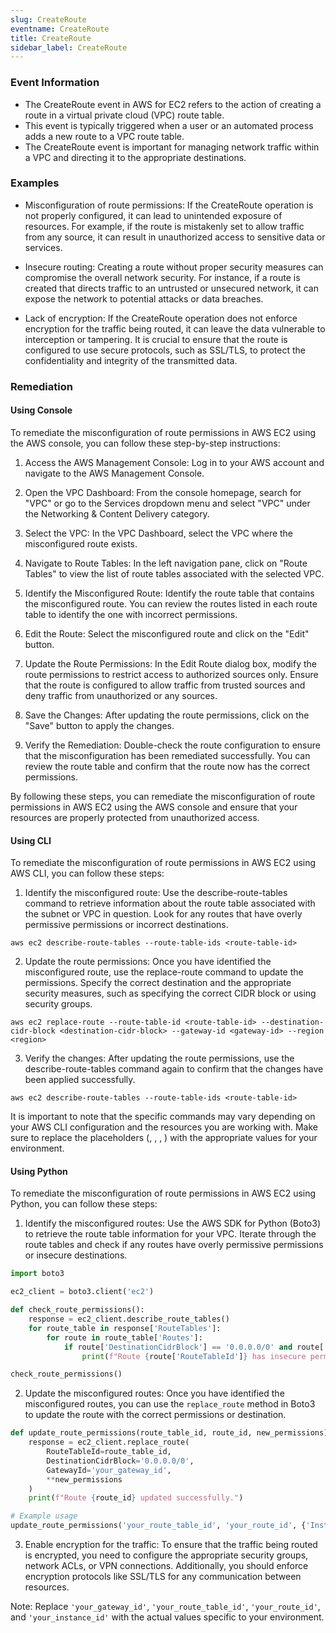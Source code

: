 ```yaml
--- 
slug: CreateRoute
eventname: CreateRoute
title: CreateRoute
sidebar_label: CreateRoute
---
```

                       
### Event Information

- The CreateRoute event in AWS for EC2 refers to the action of creating a route in a virtual private cloud (VPC) route table.
- This event is typically triggered when a user or an automated process adds a new route to a VPC route table.
- The CreateRoute event is important for managing network traffic within a VPC and directing it to the appropriate destinations.


### Examples

- Misconfiguration of route permissions: If the CreateRoute operation is not properly configured, it can lead to unintended exposure of resources. For example, if the route is mistakenly set to allow traffic from any source, it can result in unauthorized access to sensitive data or services.

- Insecure routing: Creating a route without proper security measures can compromise the overall network security. For instance, if a route is created that directs traffic to an untrusted or unsecured network, it can expose the network to potential attacks or data breaches.

- Lack of encryption: If the CreateRoute operation does not enforce encryption for the traffic being routed, it can leave the data vulnerable to interception or tampering. It is crucial to ensure that the route is configured to use secure protocols, such as SSL/TLS, to protect the confidentiality and integrity of the transmitted data.

### Remediation

#### Using Console

To remediate the misconfiguration of route permissions in AWS EC2 using the AWS console, you can follow these step-by-step instructions:

1. Access the AWS Management Console: Log in to your AWS account and navigate to the AWS Management Console.

2. Open the VPC Dashboard: From the console homepage, search for "VPC" or go to the Services dropdown menu and select "VPC" under the Networking & Content Delivery category.

3. Select the VPC: In the VPC Dashboard, select the VPC where the misconfigured route exists.

4. Navigate to Route Tables: In the left navigation pane, click on "Route Tables" to view the list of route tables associated with the selected VPC.

5. Identify the Misconfigured Route: Identify the route table that contains the misconfigured route. You can review the routes listed in each route table to identify the one with incorrect permissions.

6. Edit the Route: Select the misconfigured route and click on the "Edit" button.

7. Update the Route Permissions: In the Edit Route dialog box, modify the route permissions to restrict access to authorized sources only. Ensure that the route is configured to allow traffic from trusted sources and deny traffic from unauthorized or any sources.

8. Save the Changes: After updating the route permissions, click on the "Save" button to apply the changes.

9. Verify the Remediation: Double-check the route configuration to ensure that the misconfiguration has been remediated successfully. You can review the route table and confirm that the route now has the correct permissions.

By following these steps, you can remediate the misconfiguration of route permissions in AWS EC2 using the AWS console and ensure that your resources are properly protected from unauthorized access.

#### Using CLI

To remediate the misconfiguration of route permissions in AWS EC2 using AWS CLI, you can follow these steps:

1. Identify the misconfigured route: Use the describe-route-tables command to retrieve information about the route table associated with the subnet or VPC in question. Look for any routes that have overly permissive permissions or incorrect destinations.

```
aws ec2 describe-route-tables --route-table-ids <route-table-id>
```

2. Update the route permissions: Once you have identified the misconfigured route, use the replace-route command to update the permissions. Specify the correct destination and the appropriate security measures, such as specifying the correct CIDR block or using security groups.

```
aws ec2 replace-route --route-table-id <route-table-id> --destination-cidr-block <destination-cidr-block> --gateway-id <gateway-id> --region <region>
```

3. Verify the changes: After updating the route permissions, use the describe-route-tables command again to confirm that the changes have been applied successfully.

```
aws ec2 describe-route-tables --route-table-ids <route-table-id>
```

It is important to note that the specific commands may vary depending on your AWS CLI configuration and the resources you are working with. Make sure to replace the placeholders (<route-table-id>, <destination-cidr-block>, <gateway-id>, <region>) with the appropriate values for your environment.

#### Using Python

To remediate the misconfiguration of route permissions in AWS EC2 using Python, you can follow these steps:

1. Identify the misconfigured routes: Use the AWS SDK for Python (Boto3) to retrieve the route table information for your VPC. Iterate through the route tables and check if any routes have overly permissive permissions or insecure destinations.

```python
import boto3

ec2_client = boto3.client('ec2')

def check_route_permissions():
    response = ec2_client.describe_route_tables()
    for route_table in response['RouteTables']:
        for route in route_table['Routes']:
            if route['DestinationCidrBlock'] == '0.0.0.0/0' and route['GatewayId'] != 'local':
                print(f"Route {route['RouteTableId']} has insecure permissions.")

check_route_permissions()
```

2. Update the misconfigured routes: Once you have identified the misconfigured routes, you can use the `replace_route` method in Boto3 to update the route with the correct permissions or destination.

```python
def update_route_permissions(route_table_id, route_id, new_permissions):
    response = ec2_client.replace_route(
        RouteTableId=route_table_id,
        DestinationCidrBlock='0.0.0.0/0',
        GatewayId='your_gateway_id',
        **new_permissions
    )
    print(f"Route {route_id} updated successfully.")

# Example usage
update_route_permissions('your_route_table_id', 'your_route_id', {'InstanceId': 'your_instance_id'})
```

3. Enable encryption for the traffic: To ensure that the traffic being routed is encrypted, you need to configure the appropriate security groups, network ACLs, or VPN connections. Additionally, you should enforce encryption protocols like SSL/TLS for any communication between resources.

Note: Replace `'your_gateway_id'`, `'your_route_table_id'`, `'your_route_id'`, and `'your_instance_id'` with the actual values specific to your environment.


 